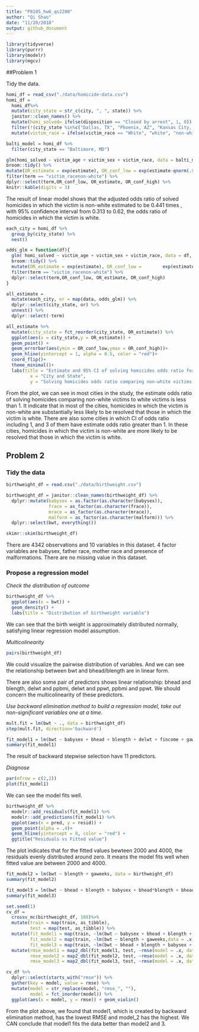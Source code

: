 ```yaml
---
title: "P8105_hw6_qs2200"
author: "Qi Shao"
date: "11/20/2018"
output: github_document
---
```


```r
library(tidyverse)
library(purrr)
library(modelr)
library(mgcv)
```

##Problem 1

Tidy the data.
```r
homi_df = read_csv("./data/homicide-data.csv") 
homi_df = 
  homi_df%>%
  mutate(city_state = str_c(city, ", ", state)) %>%
  janitor::clean_names() %>%
  mutate(homi_solved= ifelse(disposition == "Closed by arrest", 1, 0)) %>%
  filter(!(city_state %in%c("Dallas, TX", "Phoenix, AZ", "Kansas City, MO", "Tulsa, AL"))) %>%
  mutate(victim_race = ifelse(victim_race == "White", "white", "non-white"), victim_age = as.integer(victim_age), victim_race = fct_relevel(victim_race, "white", "non-white")) 
```

```r
balti_model = homi_df %>%
  filter(city_state == "Baltimore, MD")

glm(homi_solved ~ victim_age + victim_sex + victim_race, data = balti_model, family = binomial()) %>%
broom::tidy() %>%
mutate(OR_estimate = exp(estimate), OR_conf_low = exp(estimate-qnorm(.975)*std.error), OR_conf_high = exp(estimate+qnorm(.975)*std.error)) %>%
filter(term == "victim_racenon-white") %>%
dplyr::select(term,OR_conf_low, OR_estimate, OR_conf_high) %>% 
knitr::kable(digits = 3)
```

The result of linear model shows that the adjusted odds ratio of solved homicides in which the victim is non-white estimated to be 0.441 times , with 95% confidence interval from 0.313 to 0.62, the odds ratio of homicides in which the victim is white.

```r

each_city = homi_df %>%
  group_by(city_state) %>%
  nest()

odds_glm = function(df){
  glm( homi_solved ~ victim_age + victim_sex + victim_race, data = df, family =     binomial())  %>%
  broom::tidy() %>%
  mutate(OR_estimate = exp(estimate), OR_conf_low =        exp(estimate-qnorm(.975)*std.error), OR_conf_high = exp(estimate+qnorm(.975)*std.error)) %>%
  filter(term == "victim_racenon-white") %>%
  dplyr::select(term,OR_conf_low, OR_estimate, OR_conf_high)
}

all_estimate = 
  mutate(each_city, or = map(data, odds_glm)) %>%
  dplyr::select(city_state, or) %>%
  unnest() %>%
  dplyr::select(-term)

all_estimate %>%
  mutate(city_state = fct_reorder(city_state, OR_estimate)) %>%
  ggplot(aes(x = city_state,y = OR_estimate)) + 
  geom_point() +
  geom_errorbar(aes(ymin = OR_conf_low,ymax = OR_conf_high))+
  geom_hline(yintercept = 1, alpha = 0.5, color = "red")+
  coord_flip()+
  theme_minimal()+
  labs(title = "Estimate and 95% CI of solving homicides odds ratio for each city", 
         x = "City and State", 
         y = "Solving homicides odds ratio comparing non-white victims to white victims") 
```

From the plot, we can see in most cities in the study, the estimate odds ratio of solving homicides comparing non-white victims to white victims is less than 1. It indicate that in most of the cities, homicides in which the victim is non-white are substantially less likely to be resolved that those in which the victim is white. There are also some cities in which CI of odds ratio including 1, and 3 of them have estimate odds ratio greater than 1. In these cities, homicides in which the victim is non-white are more likely to be resolved that those in which the victim is white.

## Problem 2
### Tidy the data
```r
birthweight_df = read.csv("./data/birthweight.csv") 

birthweight_df = janitor::clean_names(birthweight_df) %>%
  dplyr::mutate(babysex = as.factor(as.character(babysex)), 
                frace = as_factor(as.character(frace)),
                mrace = as_factor(as.character(mrace)),
                malform = as_factor(as.character(malform))) %>%
  dplyr::select(bwt, everything())

skimr::skim(birthweight_df) 
```

There are 4342 observations and 10 variables in this dataset. 4 factor variables are babysex, father race, mother race and presence of malformations. There are no missing value in this dataset.

### Propose a regression model

*Check the distribution of outcome*

```r
birthweight_df %>%
  ggplot(aes(x = bwt)) + 
  geom_density() +
  labs(title = "Distribution of birthweight variable")
```
We can see that the birth weight is approximately distributed normally, satisfying linear regression model assumption.

*Multicolinearity*

```r
pairs(birthweight_df)
```
We could visualize the pairwise distribution of variables. And we can see the relationship between bwt and bhead/blength are in linear form.

There are also some pair of predictors shows linear relationship: bhead and blength, delwt and ppbmi, delwt and ppwt, ppbmi and ppwt. We should concern the multicolinearity of these predictors.

*Use backward elimination method to build a regression model, take out non-significant variables one at a time.*
```r
mult.fit = lm(bwt ~ ., data = birthweight_df)
step(mult.fit, direction='backward')
```

```r
fit_model1 = lm(bwt ~ babysex + bhead + blength + delwt + fincome + gaweeks + mheight + mrace + parity + ppwt + smoken, data = birthweight_df)
summary(fit_model1)
```
The result of backward stepwise selection have 11 predictors.

*Diagnose*
```r
par(mfrow = c(2,2))
plot(fit_model1)
```
We can see the model fits well.

```r
birthweight_df %>%
  modelr::add_residuals(fit_model1) %>% 
  modelr::add_predictions(fit_model1) %>% 
  ggplot(aes(x = pred, y = resid)) + 
  geom_point(alpha = .4)+
  geom_hline(yintercept = 0, color = "red") +
  ggtitle("Residuals vs Fitted value")
```

The plot indicates that for the fitted values bewteen 2000 and 4000, the residuals evenly distributed around zero. It means the model fits well when fitted value are between 2000 and 4000.

```r
fit_model2 = lm(bwt ~ blength + gaweeks, data = birthweight_df)
summary(fit_model2)

fit_model3 = lm(bwt ~ bhead + blength + babysex + bhead*blength + bhead*babysex + blength*babysex + bhead*blength*babysex, data = birthweight_df)
summary(fit_model3)

set.seed(1)
cv_df = 
  crossv_mc(birthweight_df, 100)%>%
  mutate(train = map(train, as_tibble),
         test = map(test, as_tibble)) %>%
  mutate(fit_model1 = map(train, ~lm(bwt ~ babysex + bhead + blength + delwt + fincome + gaweeks + mheight + mrace + parity + ppwt + smoken, data = .x)),
         fit_model2 = map(train, ~lm(bwt ~ blength + gaweeks,data = .x)),
         fit_model3 = map(train, ~lm(bwt ~ bhead + blength + babysex + bhead*blength + bhead*babysex + blength*babysex + bhead*blength*babysex, data = .x))) %>% 
  mutate(rmse_model1 = map2_dbl(fit_model1, test, ~rmse(model = .x, data = .y)),
         rmse_model2 = map2_dbl(fit_model2, test, ~rmse(model = .x, data = .y)),
         rmse_model3 = map2_dbl(fit_model3, test, ~rmse(model = .x, data = .y)))

cv_df %>% 
  dplyr::select(starts_with("rmse")) %>% 
  gather(key = model, value = rmse) %>% 
  mutate(model = str_replace(model, "rmse_", ""),
         model = fct_inorder(model)) %>% 
  ggplot(aes(x = model, y = rmse)) + geom_violin()
```

From the plot above, we found that model1, which is created by backward elimination method, has the lowest RMSE and model_2 has the highest. We CAN conclude that model1 fits the data better than model2 and 3.